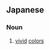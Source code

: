 ==Japanese==
{{ja-kanjitab|せん|しょく|yomi=on}}

===Noun===
{{ja-noun|せんしょく}}

# {{lb|ja|rare|sort=せんしょく}} [[vivid]] [[colors]]